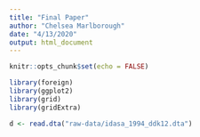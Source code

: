 ```yaml
---
title: "Final Paper"
author: "Chelsea Marlborough"
date: "4/13/2020"
output: html_document
---
```


```r
knitr::opts_chunk$set(echo = FALSE)

library(foreign)
library(ggplot2)
library(grid)
library(gridExtra)
```

```r

d <- read.dta("raw-data/idasa_1994_ddk12.dta")

```

